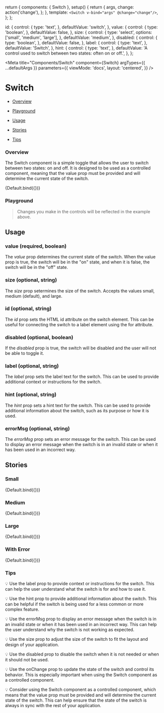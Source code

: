 
  return {
    components: { Switch },
    setup() {
      return {
        args,
        change: action('change'),
      };
    },
    template: `<Switch v-bind="args" @change="change"/>`,
  };
};

  id: {
    control: {
      type: 'text',
    },
    defaultValue: 'switch',
  },
  value: {
    control: {
      type: 'boolean',
    },
    defaultValue: false,
  },
  size: {
    control: {
      type: 'select',
      options: ['small', 'medium', 'large'],
    },
    defaultValue: 'medium',
  },
  disabled: {
    control: {
      type: 'boolean',
    },
    defaultValue: false,
  },
  label: {
    control: {
      type: 'text',
    },
    defaultValue: 'Switch',
  },
  hint: {
    control: {
      type: 'text',
    },
    defaultValue:
      'A control used to switch between two states: often on or off.',
  },
};

<Meta
  title="Components/Switch"
  component={Switch}
  argTypes={{ ...defaultArgs }}
  parameters={{
    viewMode: 'docs',
    layout: 'centered',
  }}
/>

# Switch

- [Overview](#overview)

- [Playground](#playground)

- [Usage](#usage)

- [Stories](#stories)

- [Tips](#tips)

### Overview <a id="overview" />

The Switch component is a simple toggle that allows the user to switch between two states: on and off. It is designed to be used as a controlled component, meaning that the value prop must be provided and will determine the current state of the switch.

<Canvas withSource="open">
  <Story
    name="Overview"
    argTypes={{ ...Default.argTypes }}
    args={{
      value: false,
      size: 'small',
    }}
  >
    {Default.bind({})}
  </Story>
</Canvas>

### Playground <a id="playground" />

> Changes you make in the controls will be reflected in the example above.

<ArgsTable story="Overview" exclude={/^(on|change|onChange.*)$/} />

## Usage <a id="usage" />

### value (required, boolean)

The _value_ prop determines the current state of the switch. When the value prop is true, the switch will be in the "on" state, and when it is false, the switch will be in the "off" state.

### size (optional, string)

The _size_ prop setermines the size of the switch. Accepts the values small, medium (default), and large.

### id (optional, string)

The _id_ prop sets the HTML id attribute on the switch element. This can be useful for connecting the switch to a label element using the for attribute.

### disabled (optional, boolean)

If the _disabled_ prop is true, the switch will be disabled and the user will not be able to toggle it.

### label (optional, string)

The _label_ prop sets the label text for the switch. This can be used to provide additional context or instructions for the switch.

### hint (optional, string)

The _hint_ prop sets a hint text for the switch. This can be used to provide additional information about the switch, such as its purpose or how it is used.

### errorMsg (optional, string)

The _errorMsg_ prop sets an error message for the switch. This can be used to display an error message when the switch is in an invalid state or when it has been used in an incorrect way.

## Stories <a id="stories" />

### Small

<Canvas withSource="open">
  <Story
    name="Small"
    argTypes={{ ...Default.argTypes }}
    args={{
      value: false,
      size: 'small',
    }}
  >
    {Default.bind({})}
  </Story>
</Canvas>

### Medium

<Canvas withSource="open">
  <Story
    name="Medium"
    argTypes={{ ...Default.argTypes }}
    args={{
      value: false,
      size: 'medium',
    }}
  >
    {Default.bind({})}
  </Story>
</Canvas>

### Large

<Canvas withSource="open">
  <Story
    name="Large"
    argTypes={{ ...Default.argTypes }}
    args={{
      value: false,
      size: 'large',
    }}
  >
    {Default.bind({})}
  </Story>
</Canvas>

### With Error

<Canvas withSource="open">
  <Story
    name="With Error"
    argTypes={{ ...Default.argTypes }}
    args={{
      value: false,
      size: 'medium',
      errorMsg: 'This is an error message',
    }}
  >
    {Default.bind({})}
  </Story>
</Canvas>

### Tips <a id="tips" />

💡 Use the label prop to provide context or instructions for the switch. This can help the user understand what the switch is for and how to use it.

💡 Use the hint prop to provide additional information about the switch. This can be helpful if the switch is being used for a less common or more complex feature.

💡 Use the errorMsg prop to display an error message when the switch is in an invalid state or when it has been used in an incorrect way. This can help the user understand why the switch is not working as expected.

💡 Use the size prop to adjust the size of the switch to fit the layout and design of your application.

💡 Use the disabled prop to disable the switch when it is not needed or when it should not be used.

💡 Use the onChange prop to update the state of the switch and control its behavior. This is especially important when using the Switch component as a controlled component.

💡 Consider using the Switch component as a controlled component, which means that the value prop must be provided and will determine the current state of the switch. This can help ensure that the state of the switch is always in sync with the rest of your application.
